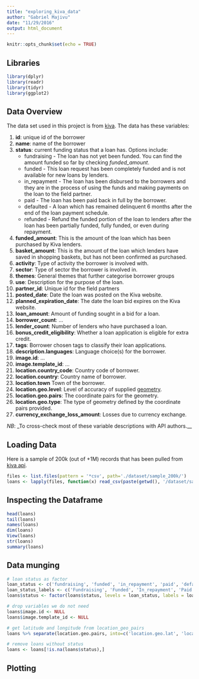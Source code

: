 ```yaml
---
title: "exploring_kiva_data"
author: "Gabriel Majivu"
date: "11/29/2016"
output: html_document
---
```


```r
knitr::opts_chunk$set(echo = TRUE)
```

## Libraries

```r
library(dplyr)
library(readr)
library(tidyr)
library(ggplot2)
```

## Data Overview

The data set used in this project is from [kiva](https://www.kiva.org/). The data has these variables:

1. __id__: unique id of the borrower
2. __name__: name of the borrower
3. __status__: current funding status that a loan has. Options include:
    * fundraising - The loan has not yet been funded. You can find the amount funded so far by checking _funded_amount_.
    * funded - This loan request has been completely funded and is not available for new loans by lenders.
    * in_repayment - The loan has been disbursed to the borrowers and they are in the process of using the funds and making payments on the loan to the field partner.
    * paid - The loan has been paid back in full by the borrower.
    * defaulted - A loan which has remained delinquent 6 months after the end of the loan payment schedule.
    * refunded - Refund the funded portion of the loan to lenders after the loan has been partially funded, fully funded, or even during repayment.
4. __funded_amount__: This is the amount of the loan which has been purchased by Kiva lenders.
5. __basket_amount__: This is the amount of the loan which lenders have saved in shopping baskets, but has not been confirmed as purchased.
6. __activity__: Type of activity the borrower is involved with.
7. __sector__: Type of sector the borrower is involved in.
8. __themes__: General themes that further categorise borrower groups
9. __use__: Description for the purpose of the loan.
10. __partner_id__: Unique id for the field partners
11. __posted_date__: Date the loan was posted on the Kiva website.
12. __planned_expiration_date__: The date the loan bid expires on the Kiva website.
13. __loan_amount__: Amount of funding sought in a bid for a loan.
14. __borrower_count__: ...
15. __lender_count__: Number of lenders who have purchased a loan.
16. __bonus_credit_eligibility__: Whether a loan application is eligible for extra credit.
17. __tags__: Borrower chosen tags to classify their loan applications.
18. __description.languages__: Language choice(s) for the borrower.
19. __image.id__: ...
20. __image.template_id__: ...
21. __location.country_code__: Country code of borrower.
22. __location.country__: Country name of borrower.
23. __location.town__ Town of the borrower.
24. __location.geo.level__: Level of accuracy of supplied [geometry](http://www.georss.org/model).
25. __location.geo.pairs__: The coordinate pairs for the geometry.
25. __location.geo.type__: The type of geometry defined by the coordinate pairs provided.
27. __currency_exchange_loss_amount__: Losses due to currency exchange.

_NB_:
_To cross-check most of these variable descriptions with API authors.__

## Loading Data

Here is a sample of 200k (out of +1M) records that has been pulled from [kiva api](http://api.kivaws.org/v1/loans/search.json?page=1).

```r
files <- list.files(pattern = '*csv', path='./dataset/sample_200k/')
loans <- lapply(files, function(x) read_csv(paste(getwd(), '/dataset/sample_200k/', x, sep=''))) %>% bind_rows()
```

## Inspecting the Dataframe

```r
head(loans)
tail(loans)
names(loans)
dim(loans)
View(loans)
str(loans)
summary(loans)
```

## Data munging

```r
# loan status as factor
loan_status <- c('fundraising', 'funded', 'in_repayment', 'paid', 'defaulted', 'refunded')
loan_status_labels <- c('Fundraising', 'Funded', 'In_repayment', 'Paid', 'Defaulted', 'Refunded')
loans$status <- factor(loans$status, levels = loan_status, labels = loan_status_labels)

# drop variables we do not need
loans$image.id <- NULL
loans$image.template_id <- NULL

# get latitude and longitude from location_geo_pairs
loans %>% separate(location.geo.pairs, into=c('location.geo.lat', 'location.geo.long'),sep=' ', remove = TRUE)

# remove loans without status
loans <- loans[!is.na(loans$status),]
```



## Plotting

### 

```r

```